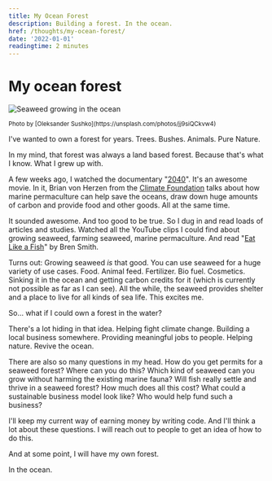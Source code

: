 ```yaml
---
title: My Ocean Forest
description: Building a forest. In the ocean.
href: /thoughts/my-ocean-forest/
date: '2022-01-01'
readingtime: 2 minutes
---
```


# My ocean forest

![Seaweed growing in the ocean](@/assets/images/seaweed.jpeg)

<small>
  Photo by [Oleksander Sushko](https://unsplash.com/photos/jj9siQCkvw4)
</small>

I've wanted to own a forest for years. Trees. Bushes. Animals. Pure Nature.

In my mind, that forest was always a land based forest. Because that's what I know. What I grew up with.

A few weeks ago, I watched the documentary "[2040](https://www.youtube.com/watch?v=p-rTQ443akE)". It's an awesome movie. In it, Brian von Herzen from the [Climate Foundation](https://climatefoundation.org/) talks about how marine permaculture can help save the oceans, draw down huge amounts of carbon and provide food and other goods. All at the same time.

It sounded awesome. And too good to be true. So I dug in and read loads of articles and studies. Watched all the YouTube clips I could find about growing seaweed, farming seaweed, marine permaculture. And read "[Eat Like a Fish](https://amzn.to/32KX4l8)" by Bren Smith.

Turns out: Growing seaweed _is_ that good. You can use seaweed for a huge variety of use cases. Food. Animal feed. Fertilizer. Bio fuel. Cosmetics. Sinking it in the ocean and getting carbon credits for it (which is currently not possible as far as I can see). All the while, the seaweed provides shelter and a place to live for all kinds of sea life. This excites me.

So… what if I could own a forest in the water?

There's a lot hiding in that idea. Helping fight climate change. Building a local business somewhere. Providing meaningful jobs to people. Helping nature. Revive the ocean.

There are also so many questions in my head. How do you get permits for a seaweed forest? Where can you do this? Which kind of seaweed can you grow without harming the existing marine fauna? Will fish really settle and thrive in a seaweed forest? How much does all this cost? What could a sustainable business model look like? Who would help fund such a business?

I'll keep my current way of earning money by writing code. And I'll think a lot about these questions. I will reach out to people to get an idea of how to do this.

And at some point, I will have my own forest.

In the ocean.
